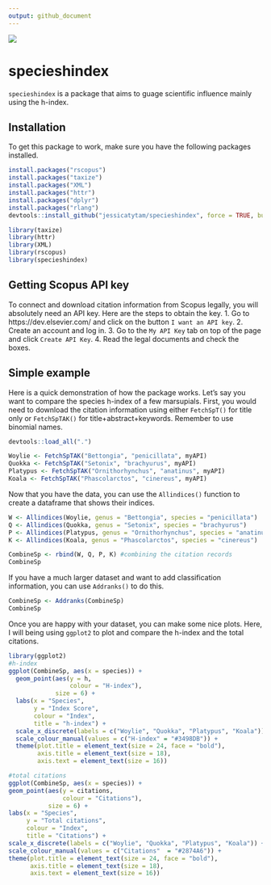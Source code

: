 ```yaml
---
output: github_document
---
```


![](C:/Users/iamje/Jess/UNSW/BEES0006/Animals/Banner.png)

# specieshindex

`specieshindex` is a package that aims to guage scientific influence mainly using the h-index.

## Installation

To get this package to work, make sure you have the following packages installed.

```r
install.packages("rscopus")
install.packages("taxize")
install.packages("XML")
install.packages("httr")
install.packages("dplyr")
install.packages("rlang")
devtools::install_github("jessicatytam/specieshindex", force = TRUE, build_vignettes = TRUE)

library(taxize)
library(httr)
library(XML)
library(rscopus)
library(specieshindex)
```

## Getting Scopus API key

To connect and download citation information from Scopus legally, you will absolutely need an API key. Here are the steps to obtain the key.
1. Go to https://dev.elsevier.com/ and click on the button `I want an API key`.
2. Create an account and log in.
3. Go to the `My API Key` tab on top of the page and click `Create API Key`.
4. Read the legal documents and check the boxes. 

## Simple example

Here is a quick demonstration of how the package works. Let's say you want to compare the species h-index of a few marsupials. First, you would need to download the citation information using either `FetchSpT()` for title only or `FetchSpTAK()` for title+abstract+keywords. Remember to use binomial names.

```r
devtools::load_all(".")
```

```r
Woylie <- FetchSpTAK("Bettongia", "penicillata", myAPI)
Quokka <- FetchSpTAK("Setonix", "brachyurus", myAPI)
Platypus <- FetchSpTAK("Ornithorhynchus", "anatinus", myAPI)
Koala <- FetchSpTAK("Phascolarctos", "cinereus", myAPI)
```

Now that you have the data, you can use the `Allindices()` function to create a dataframe that shows their indices.

```r
W <- Allindices(Woylie, genus = "Bettongia", species = "penicillata")
Q <- Allindices(Quokka, genus = "Setonix", species = "brachyurus")
P <- Allindices(Platypus, genus = "Ornithorhynchus", species = "anatinus")
K <- Allindices(Koala, genus = "Phascolarctos", species = "cinereus")

CombineSp <- rbind(W, Q, P, K) #combining the citation records
CombineSp
```

If you have a much larger dataset and want to add classification information, you can use `Addranks()` to do this.

```r
CombineSp <- Addranks(CombineSp)
CombineSp
```

Once you are happy with your dataset, you can make some nice plots. Here, I will being using `ggplot2` to plot and compare the h-index and the total citations.

```r
library(ggplot2)
#h-index
ggplot(CombineSp, aes(x = species)) +
  geom_point(aes(y = h,
                 colour = "H-index"),
             size = 6) +
  labs(x = "Species",
       y = "Index Score",
       colour = "Index",
       title = "h-index") +
  scale_x_discrete(labels = c("Woylie", "Quokka", "Platypus", "Koala")) +
  scale_colour_manual(values = c("H-index" = "#3498DB")) +
  theme(plot.title = element_text(size = 24, face = "bold"),
        axis.title = element_text(size = 18),
        axis.text = element_text(size = 16))

#total citations
ggplot(CombineSp, aes(x = species)) +
geom_point(aes(y = citations,
               colour = "Citations"),
           size = 6) +
labs(x = "Species",
     y = "Total citations",
     colour = "Index",
     title = "Citations") +
scale_x_discrete(labels = c("Woylie", "Quokka", "Platypus", "Koala")) + 
scale_colour_manual(values = c("Citations"  = "#2874A6")) +
theme(plot.title = element_text(size = 24, face = "bold"),
      axis.title = element_text(size = 18),
      axis.text = element_text(size = 16))
```
